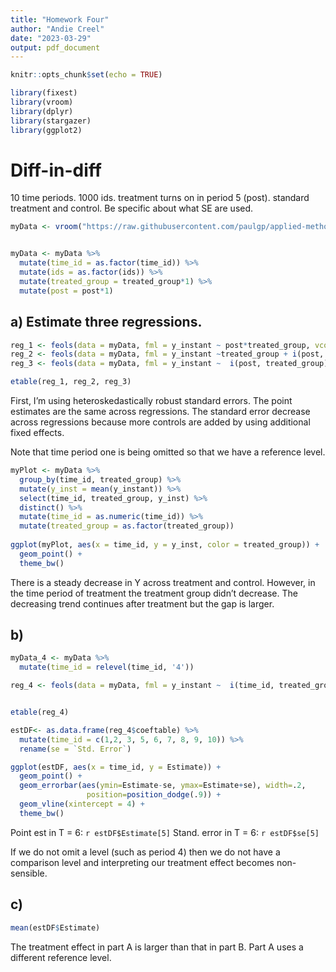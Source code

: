 ```yaml
---
title: "Homework Four"
author: "Andie Creel"
date: "2023-03-29"
output: pdf_document
---
```


```r
knitr::opts_chunk$set(echo = TRUE)

library(fixest)
library(vroom)
library(dplyr)
library(stargazer)
library(ggplot2)
```

# Diff-in-diff

10 time periods. 1000 ids. treatment turns on in period 5 (post). standard treatment and control. Be specific about what SE are used. 

```r
myData <- vroom("https://raw.githubusercontent.com/paulgp/applied-methods-phd/main/homework/dind_data.csv")


myData <- myData %>%
  mutate(time_id = as.factor(time_id)) %>%
  mutate(ids = as.factor(ids)) %>%
  mutate(treated_group = treated_group*1) %>%
  mutate(post = post*1)

```


## a) Estimate three regressions. 

```r

reg_1 <- feols(data = myData, fml = y_instant ~ post*treated_group, vcov = "hetero")
reg_2 <- feols(data = myData, fml = y_instant ~treated_group + i(post, treated_group) | time_id, vcov = "hetero")
reg_3 <- feols(data = myData, fml = y_instant ~  i(post, treated_group) | ids + time_id, vcov = "hetero")

etable(reg_1, reg_2, reg_3)
```

First, I'm using heteroskedastically robust standard errors. The point estimates are the same across regressions. The standard error decrease across regressions because more controls are added by using additional fixed effects.  

Note that time period one is being omitted so that we have a reference level. 

```r
myPlot <- myData %>%
  group_by(time_id, treated_group) %>%
  mutate(y_inst = mean(y_instant)) %>%
  select(time_id, treated_group, y_inst) %>%
  distinct() %>%
  mutate(time_id = as.numeric(time_id)) %>%
  mutate(treated_group = as.factor(treated_group))
  
ggplot(myPlot, aes(x = time_id, y = y_inst, color = treated_group)) + 
  geom_point() +
  theme_bw()
```

There is a steady decrease in Y across treatment and control. However, in the time period of treatment the treatment group didn't decrease. The decreasing trend continues after treatment but the gap is larger. 


## b) 

```r
myData_4 <- myData %>%
  mutate(time_id = relevel(time_id, '4'))

reg_4 <- feols(data = myData, fml = y_instant ~  i(time_id, treated_group, "4") | ids + time_id, vcov = "hetero")


etable(reg_4)

```



```r
estDF<- as.data.frame(reg_4$coeftable) %>%
  mutate(time_id = c(1,2, 3, 5, 6, 7, 8, 9, 10)) %>%
  rename(se = `Std. Error`)

ggplot(estDF, aes(x = time_id, y = Estimate)) + 
  geom_point() +
  geom_errorbar(aes(ymin=Estimate-se, ymax=Estimate+se), width=.2,
                 position=position_dodge(.9)) +
  geom_vline(xintercept = 4) +
  theme_bw()


```
Point est in T = 6: `r estDF$Estimate[5]`
Stand. error in T = 6: `r estDF$se[5]`

If we do not omit a level (such as period 4) then we do not have a comparison level and interpreting our treatment effect becomes non-sensible.  

## c) 

```r
mean(estDF$Estimate)

```
The treatment effect in part A is larger than that in part B. Part A uses a different reference level. 

